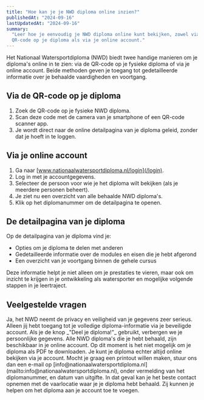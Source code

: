 ```yaml
---
title: "Hoe kan je je NWD diploma online inzien?"
publishedAt: "2024-09-16"
lastUpdatedAt: "2024-09-16"
summary:
  "Leer hoe je eenvoudig je NWD diploma online kunt bekijken, zowel via de
  QR-code op je diploma als via je online account."
---
```


Het Nationaal Watersportdiploma (NWD) biedt twee handige manieren om je
diploma's online in te zien: via de QR-code op je fysieke diploma of via je
online account. Beide methoden geven je toegang tot gedetailleerde informatie
over je behaalde vaardigheden en voortgang.

## Via de QR-code op je diploma

1. Zoek de QR-code op je fysieke NWD diploma.
2. Scan deze code met de camera van je smartphone of een QR-code scanner app.
3. Je wordt direct naar de online detailpagina van je diploma geleid, zonder dat
   je hoeft in te loggen.

## Via je online account

1. Ga naar [www.nationaalwatersportdiploma.nl/login](/login).
2. Log in met je accountgegevens.
3. Selecteer de persoon voor wie je het diploma wilt bekijken (als je meerdere
   personen beheert).
4. Je ziet nu een overzicht van alle behaalde NWD diploma's.
5. Klik op het diplomanummer om de detailpagina te openen.

## De detailpagina van je diploma

Op de detailpagina van je diploma vind je:

- Opties om je diploma te delen met anderen
- Gedetailleerde informatie over de modules en eisen die je hebt afgerond
- Een overzicht van je voortgang binnen de gehele cursus

Deze informatie helpt je niet alleen om je prestaties te vieren, maar ook om
inzicht te krijgen in je ontwikkeling als watersporter en mogelijke volgende
stappen in je leertraject.

## Veelgestelde vragen

<dl className="divide-y divide-gray-900/10 rounded-lg border border-gray-900/10">

<Faq question="Is mijn diplomainformatie veilig online?">
  Ja, het NWD neemt de privacy en veiligheid van je gegevens zeer serieus.
  Alleen jij hebt toegang tot je volledige diploma-informatie via je beveiligde
  account. Als je de knop _"Deel je diploma!"_ gebruikt, verbergen we je
  persoonlijke gegevens.
</Faq>

<Faq question="Kan ik mijn oude diploma's ook online inzien?">
  Alle NWD diploma's die je hebt behaald, zijn beschikbaar in je online account.
</Faq>

<Faq question="Hoe kan ik mijn diploma downloaden?">
  Op dit moment is het niet mogelijk om je diploma als PDF te downloaden. Je
  kunt je diploma echter altijd online bekijken via je account. Mocht je graag
  een printout willen maken, stuur ons dan een e-mail op
  [info@nationaalwatersportdiploma.nl](mailto:info@nationaalwatersportdiploma.nl),
  onder vermelding van het diplomanummer, en datum van uitgifte.
</Faq>

<Faq question="Ik mis een diploma in mijn account">
  In dat geval kan je het beste contact opnemen met de vaarlocatie waar je je
  diploma hebt behaald. Zij kunnen je helpen om het diploma aan je account toe
  te voegen.
</Faq>

</dl>
